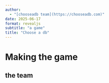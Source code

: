 ```yaml
---
author:
  - "[chooseadb team](https://chooseadb.com)"
date: 2025-06-17
format: revealjs
subtitle: "a game"
title: "Choose a db"
---
```



# Making the game 

## the team